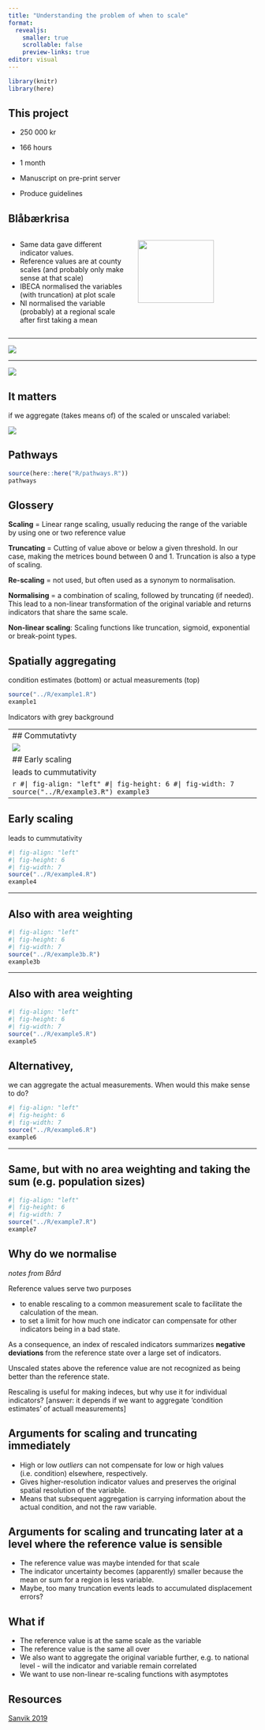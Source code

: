 ```yaml
---
title: "Understanding the problem of when to scale"
format: 
  revealjs:
    smaller: true
    scrollable: false
    preview-links: true
editor: visual
---
```


```r
library(knitr)
library(here)
```

## This project

-   250 000 kr

-   166 hours

-   1 month

-   Manuscript on pre-print server

-   Produce guidelines

## Blåbærkrisa

::: columns
::: {.column width="50%"}
-   Same data gave different indicator values.
-   Reference values are at county scales (and probably only make sense at that scale)
-   IBECA normalised the variables (with truncation) at plot scale
-   NI normalised the variable (probably) at a regional scale after first taking a mean
:::

::: {.column width="50%"}
![](img/billberry.PNG){width="80%"}
:::
:::

------------------------------------------------------------------------

![](img/billberry_graph.PNG)

------------------------------------------------------------------------

![](img/billberry_ibeca.PNG)

## It matters

if we aggregate (takes means of) of the scaled or unscaled variabel:

![](img/ASPT.png)

## Pathways

```r
source(here::here("R/pathways.R"))
pathways
```

## Glossery

**Scaling** = Linear range scaling, usually reducing the range of the variable by using one or two reference value

**Truncating** = Cutting of value above or below a given threshold. In our case, making the metrices bound between 0 and 1. Truncation is also a type of scaling.

**Re-scaling** = not used, but often used as a synonym to normalisation.

**Normalising** = a combination of scaling, followed by truncating (if needed). This lead to a non-linear transformation of the original variable and returns indicators that share the same scale.

**Non-linear scaling**: Scaling functions like truncation, sigmoid, exponential or break-point types.




## Spatially aggregating

condition estimates (bottom) or actual measurements (top)

```r
source("../R/example1.R")
example1
```

::: aside
Indicators with grey background
:::

------------------------------------------------------------------------
## Commutativty

![](img/commutativity.PNG)

## Early scaling

leads to cummutativity

```r
#| fig-align: "left"
#| fig-height: 6
#| fig-width: 7
source("../R/example3.R")
example3
```

------------------------------------------------------------------------

## Early scaling

leads to cummutativity

```r
#| fig-align: "left"
#| fig-height: 6
#| fig-width: 7
source("../R/example4.R")
example4
```

------------------------------------------------------------------------

## Also with area weighting

```r
#| fig-align: "left"
#| fig-height: 6
#| fig-width: 7
source("../R/example3b.R")
example3b
```

------------------------------------------------------------------------

## Also with area weighting

```r
#| fig-align: "left"
#| fig-height: 6
#| fig-width: 7
source("../R/example5.R")
example5
```


## Alternativey,

we can aggregate the actual measurements. When would this make sense to do?

```r
#| fig-align: "left"
#| fig-height: 6
#| fig-width: 7
source("../R/example6.R")
example6
```

------------------------------------------------------------------------

## Same, but with no area weighting and taking the sum (e.g. population sizes)

```r
#| fig-align: "left"
#| fig-height: 6
#| fig-width: 7
source("../R/example7.R")
example7
```


## Why do we normalise

*notes from Bård*

Reference values serve two purposes

-   to enable rescaling to a common measurement scale to facilitate the calculation of the mean.
-   to set a limit for how much one indicator can compensate for other indicators being in a bad state.

As a consequence, an index of rescaled indicators summarizes **negative deviations** from the reference state over a large set of indicators.

Unscaled states above the reference value are not recognized as being better than the reference state.

Rescaling is useful for making indeces, but why use it for individual indicators? \[answer: it depends if we want to aggregate 'condition estimates' of actuall measurements\]


## Arguments for scaling and truncating immediately

-   High or low *outliers* can not compensate for low or high values (i.e. condition) elsewhere, respectively.
-   Gives higher-resolution indicator values and preserves the original spatial resolution of the variable.
-   Means that subsequent aggregation is carrying information about the actual condition, and not the raw variable.

## Arguments for scaling and truncating later at a level where the reference value is sensible

-   The reference value was maybe intended for that scale
-   The indicator uncertainty becomes (apparently) smaller because the mean or sum for a region is less variable.
-   Maybe, too many truncation events leads to accumulated displacement errors?

## What if

-   The reference value is at the same scale as the variable
-   The reference value is the same all over
-   We also want to aggregate the original variable further, e.g. to national level - will the indicator and variable remain correlated
-   We want to use non-linear re-scaling functions with asymptotes  

## Resources

[Sanvik 2019](https://brage.nina.no/nina-xmlui/handle/11250/2631056)

